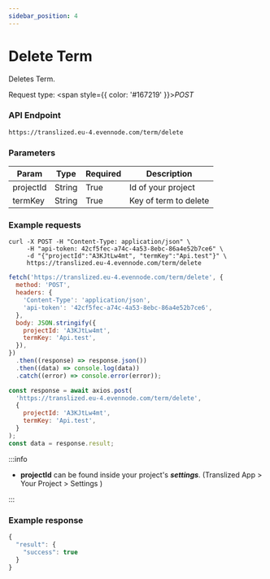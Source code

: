 ```yaml
---
sidebar_position: 4
---
```



# Delete Term

Deletes Term.

Request type: <span style={{ color: '#167219' }}>_POST_</span>

### API Endpoint

```url
https://translized.eu-4.evennode.com/term/delete
```

### Parameters

| Param     | Type   | Required | Description           |
| --------- | ------ | -------- | --------------------- |
| projectId | String | True     | Id of your project    |
| termKey   | String | True     | Key of term to delete |

### Example requests

<Tabs className="api-tabs">
<TabItem value="cURL" label="cURL">

```curl
curl -X POST -H "Content-Type: application/json" \
     -H "api-token: 42cf5fec-a74c-4a53-8ebc-86a4e52b7ce6" \
     -d "{"projectId":"A3KJtLw4mt", "termKey":"Api.test"}" \
     https://translized.eu-4.evennode.com/term/delete
```

</TabItem>
<TabItem value="js-fetch" label="Javascript Fetch">

```js
fetch('https://translized.eu-4.evennode.com/term/delete', {
  method: 'POST',
  headers: {
    'Content-Type': 'application/json',
    'api-token': '42cf5fec-a74c-4a53-8ebc-86a4e52b7ce6',
  },
  body: JSON.stringify({
    projectId: 'A3KJtLw4mt',
    termKey: 'Api.test',
  }),
})
  .then((response) => response.json())
  .then((data) => console.log(data))
  .catch((error) => console.error(error));
```

  </TabItem>
  <TabItem value="js-axios" label="Javascript Axios">

```js
const response = await axios.post(
  'https://translized.eu-4.evennode.com/term/delete',
  {
    projectId: 'A3KJtLw4mt',
    termKey: 'Api.test',
  }
);
const data = response.result;
```

  </TabItem>
</Tabs>

:::info

- **projectId** can be found inside your project's **_settings_**. (Translized App > Your Project > Settings )

:::

### Example response

```js
{
  "result": {
    "success": true
  }
}
```
